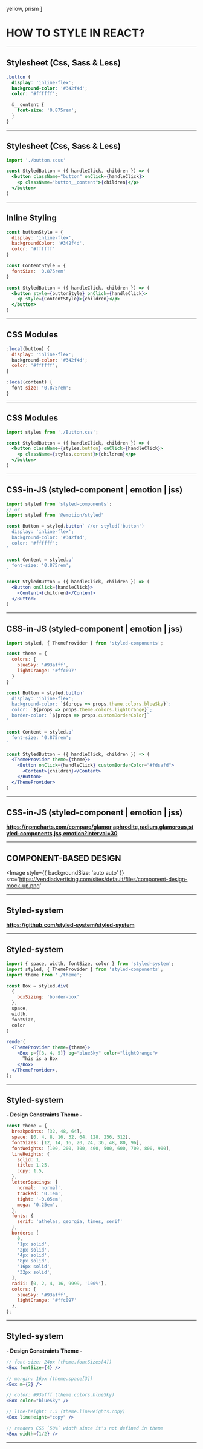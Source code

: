 
  yellow,
  prism
]


# HOW TO STYLE IN REACT?

---

## Stylesheet (Css, Sass & Less)

```scss
.button {
  display: 'inline-flex';
  background-color: '#342f4d';
  color: '#ffffff';

  &__content {
    font-size: '0.875rem';
  }
}
```
---

## Stylesheet (Css, Sass & Less)

```jsx
import './button.scss'

const StyledButton = ({ handleClick, children }) => (
  <button className="button" onClick={handleClick}>
    <p className="button__content">{children}</p>
  </button>
)
```

---

## Inline Styling

```jsx
const buttonStyle = {
  display: 'inline-flex',
  backgroundColor: '#342f4d',
  color: '#ffffff'
}

const ContentStyle = {
  fontSize: '0.875rem'
}

const StyledButton = ({ handleClick, children }) => (
  <button style={buttonStyle} onClick={handleClick}>
    <p style={ContentStyle}>{children}</p>
  </button>
)
```

---

## CSS Modules

```jsx
:local(button) {
  display: 'inline-flex';
  background-color: '#342f4d';
  color: '#ffffff';
}

:local(content) {
  font-size: '0.875rem';
}
```

---

## CSS Modules

```jsx
import styles from './Button.css';

const StyledButton = ({ handleClick, children }) => (
  <button className={styles.button} onClick={handleClick}>
    <p className={styles.content}>{children}</p>
  </button>
)
```

---

## CSS-in-JS (styled-component | emotion  | jss)

```jsx
import styled from 'styled-components';
// or
import styled from '@emotion/styled'

const Button = styled.button` //or styled('button')
  display: 'inline-flex';
  background-color: '#342f4d';
  color: '#ffffff';
`

const Content = styled.p`
  font-size: '0.875rem';
`

const StyledButton = ({ handleClick, children }) => (
  <Button onClick={handleClick}>
    <Content>{children}</Content>
  </Button>
)
```

---

## CSS-in-JS (styled-component | emotion  | jss)

```jsx
import styled, { ThemeProvider } from 'styled-components';

const theme = {
  colors: {
    blueSky: '#93afff',
    lightOrange: '#ffc097'
  }
}

const Button = styled.button`
  display: 'inline-flex';
  background-color: `${props => props.theme.colors.blueSky}`;
  color: `${props => props.theme.colors.lightOrange}`;
  border-color: `${props => props.customBorderColor}`
`

const Content = styled.p`
  font-size: '0.875rem';
`

const StyledButton = ({ handleClick, children }) => (
  <ThemeProvider theme={theme}>
    <Button onClick={handleClick} customBorderColor="#fdsafd">
      <Content>{children}</Content>
    </Button>
  </ThemeProvider>
)
```

---

## CSS-in-JS (styled-component | emotion  | jss)

**https://npmcharts.com/compare/glamor,aphrodite,radium,glamorous,styled-components,jss,emotion?interval=30**

---

## COMPONENT-BASED DESIGN

<Image
  style={{
    backgroundSize: 'auto auto'
  }}
  src='https://vendiadvertising.com/sites/default/files/component-design-mock-up.png'
>
</Image>

---

## Styled-system

**https://github.com/styled-system/styled-system**

---

## Styled-system

```jsx
import { space, width, fontSize, color } from 'styled-system';
import styled, { ThemeProvider } from 'styled-components';
import theme from './theme';

const Box = styled.div(
  {
    boxSizing: 'border-box'
  },
  space,
  width,
  fontSize,
  color
)

render(
  <ThemeProvider theme={theme}>
    <Box p={[3, 4, 5]} bg="blueSky" color="lightOrange">
      This is a Box
    </Box>
  </ThemeProvider>,
);
```

---

## Styled-system

**- Design Constraints Theme -**

```jsx
const theme = {
  breakpoints: [32, 48, 64],
  space: [0, 4, 8, 16, 32, 64, 128, 256, 512],
  fontSizes: [12, 14, 16, 20, 24, 36, 48, 80, 96],
  fontWeights: [100, 200, 300, 400, 500, 600, 700, 800, 900],
  lineHeights: {
    solid: 1,
    title: 1.25,
    copy: 1.5,
  },
  letterSpacings: {
    normal: 'normal',
    tracked: '0.1em',
    tight: '-0.05em',
    mega: '0.25em',
  },
  fonts: {
    serif: 'athelas, georgia, times, serif'
  },
  borders: [
    0,
    '1px solid',
    '2px solid',
    '4px solid',
    '8px solid',
    '16px solid',
    '32px solid',
  ],
  radii: [0, 2, 4, 16, 9999, '100%'],
  colors: {
    blueSky: '#93afff',
    lightOrange: '#ffc097'
  },
};
```

---

## Styled-system

**- Design Constraints Theme -**

```jsx
// font-size: 24px (theme.fontSizes[4])
<Box fontSize={4} />

// margin: 16px (theme.space[3])
<Box m={2} />

// color: #93afff (theme.colors.blueSky)
<Box color="blueSky" />

// line-height: 1.5 (theme.lineHeights.copy)
<Box lineHeight="copy" />

// renders CSS `50%` width since it's not defined in theme
<Box width={1/2} />
```

---
